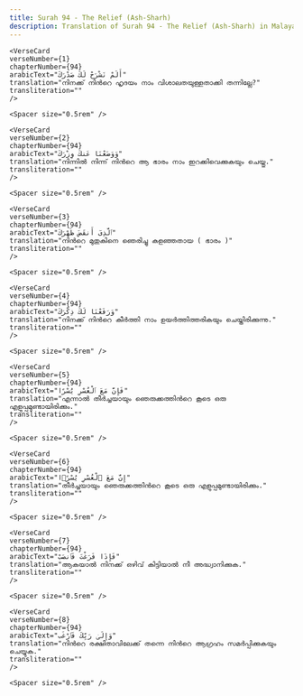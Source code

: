 ```yaml
---
title: Surah 94 - The Relief (Ash-Sharh)  
description: Translation of Surah 94 - The Relief (Ash-Sharh) in Malayalam
---
```







    <VerseCard 
    verseNumber={1}
    chapterNumber={94}
    arabicText="أَلَمْ نَشْرَحْ لَكَ صَدْرَكَ"
    translation="നിനക്ക്‌ നിന്‍റെ ഹൃദയം നാം വിശാലതയുള്ളതാക്കി തന്നില്ലേ?"
    transliteration=""
    />

    <Spacer size="0.5rem" />
                
    <VerseCard 
    verseNumber={2}
    chapterNumber={94}
    arabicText="وَوَضَعْنَا عَنكَ وِزْرَكَ"
    translation="നിന്നില്‍ നിന്ന്‌ നിന്‍റെ ആ ഭാരം നാം ഇറക്കിവെക്കുകയും ചെയ്തു."
    transliteration=""
    />

    <Spacer size="0.5rem" />
                
    <VerseCard 
    verseNumber={3}
    chapterNumber={94}
    arabicText="ٱلَّذِىٓ أَنقَضَ ظَهْرَكَ"
    translation="നിന്‍റെ മുതുകിനെ ഞെരിച്ചു കളഞ്ഞതായ ( ഭാരം )"
    transliteration=""
    />

    <Spacer size="0.5rem" />
                
    <VerseCard 
    verseNumber={4}
    chapterNumber={94}
    arabicText="وَرَفَعْنَا لَكَ ذِكْرَكَ"
    translation="നിനക്ക്‌ നിന്‍റെ കീര്‍ത്തി നാം ഉയര്‍ത്തിത്തരികയും ചെയ്തിരിക്കുന്നു."
    transliteration=""
    />

    <Spacer size="0.5rem" />
                
    <VerseCard 
    verseNumber={5}
    chapterNumber={94}
    arabicText="فَإِنَّ مَعَ ٱلْعُسْرِ يُسْرًا"
    translation="എന്നാല്‍ തീര്‍ച്ചയായും ഞെരുക്കത്തിന്‍റെ കൂടെ ഒരു എളുപ്പമുണ്ടായിരിക്കും."
    transliteration=""
    />

    <Spacer size="0.5rem" />
                
    <VerseCard 
    verseNumber={6}
    chapterNumber={94}
    arabicText="إِنَّ مَعَ ٱلْعُسْرِ يُسْرًۭا"
    translation="തീര്‍ച്ചയായും ഞെരുക്കത്തിന്‍റെ കൂടെ ഒരു എളുപ്പമുണ്ടായിരിക്കും."
    transliteration=""
    />

    <Spacer size="0.5rem" />
                
    <VerseCard 
    verseNumber={7}
    chapterNumber={94}
    arabicText="فَإِذَا فَرَغْتَ فَٱنصَبْ"
    translation="ആകയാല്‍ നിനക്ക്‌ ഒഴിവ്‌ കിട്ടിയാല്‍ നീ അദ്ധ്വാനിക്കുക."
    transliteration=""
    />

    <Spacer size="0.5rem" />
                
    <VerseCard 
    verseNumber={8}
    chapterNumber={94}
    arabicText="وَإِلَىٰ رَبِّكَ فَٱرْغَب"
    translation="നിന്‍റെ രക്ഷിതാവിലേക്ക്‌ തന്നെ നിന്‍റെ ആഗ്രഹം സമര്‍പ്പിക്കുകയും ചെയ്യുക."
    transliteration=""
    />

    <Spacer size="0.5rem" />
                